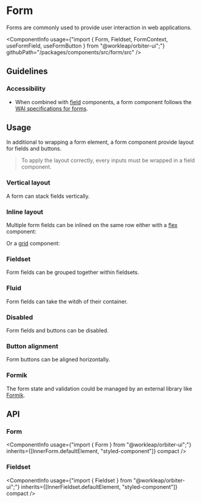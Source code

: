 
<Meta of={FormStories} />

# Form

<Tagline>Forms are commonly used to provide user interaction in web applications.</Tagline>

<ComponentInfo
    usage={"import { Form, Fieldset, FormContext, useFormField, useFormButton } from \"@workleap/orbiter-ui\";"}
    githubPath="/packages/components/src/form/src"
/>

## Guidelines

### Accessibility

- When combined with [field](?path=/story/field--input) components, a form component follows the [WAI specifications for forms](https://www.w3.org/WAI/tutorials/forms/).

## Usage

In additional to wrapping a form element, a form component provide layout for fields and buttons.

> To apply the layout correctly, every inputs must be wrapped in a field component.

### Vertical layout

A form can stack fields vertically.

<Canvas of={FormStories.VerticalLayout} />

### Inline layout

Multiple form fields can be inlined on the same row either with a [flex](?path=/docs/flex--horizontal) component:

<Canvas of={FormStories.InlineLayoutFlex} />

Or a [grid](?path=/docs/grid--areas) component:

<Canvas of={FormStories.InlineLayoutGrid} />

### Fieldset

Form fields can be grouped together within fieldsets.

<Canvas of={FormStories.Fieldset} />

### Fluid

Form fields can take the witdh of their container.

<Canvas of={FormStories.Fluid} />

### Disabled

Form fields and buttons can be disabled.

<Canvas of={FormStories.Disabled} />

### Button alignment

Form buttons can be aligned horizontally.

<Canvas of={FormStories.ButtonAlignment} />

### Formik

The form state and validation could be managed by an external library like [Formik](https://formik.org/).

<Canvas of={FormStories.Formik} />

## API

### Form

<ComponentInfo
    usage={"import { Form } from \"@workleap/orbiter-ui\";"}
    inherits={[InnerForm.defaultElement, "styled-component"]}
    compact
/>

<ArgTypes of={InnerForm} sort="alpha" />

### Fieldset

<ComponentInfo
    usage={"import { Fieldset } from \"@workleap/orbiter-ui\";"}
    inherits={[InnerFieldset.defaultElement, "styled-component"]}
    compact
/>

<ArgTypes of={InnerFieldset} sort="alpha" />

